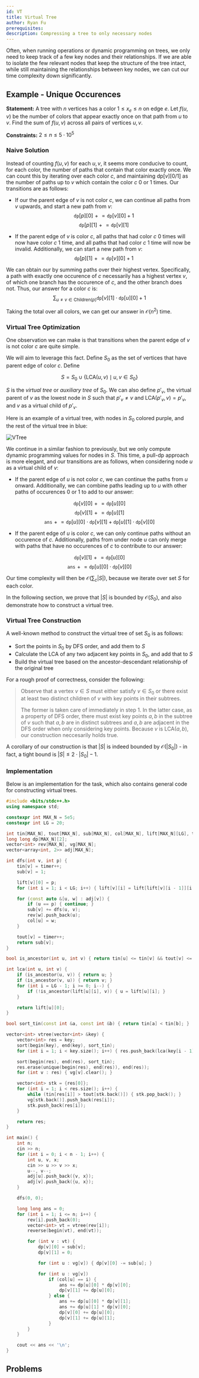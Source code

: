 ```yaml
---
id: VT
title: Virtual Tree
author: Ryan Fu
prerequisites:
description: Compressing a tree to only necessary nodes
---
```


<Resources>
	<Resource
		source="YouTube"
		title="CP Tutorial: Virtual/Auxiliary Tree"
		url="https://www.youtube.com/watch?v=czySm7bUHgY"
	>
	</Resource>
	<Resource
		source="CF"
		title="Virtual trees method"
		url="https://codeforces.com/blog/entry/140066"
	>
	</Resource>
	<Resource
		source="OIWiki"
		title="OIWiki - Virtual Tree"
		url="https://oi-wiki.org/graph/virtual-tree/"
	>
	</Resource>
	<Resource
		source="YKW"
		title="YouKn0wWho Academy - Virtual Tree / Auxiliary Tree"
		url="https://youkn0wwho.academy/topic-list/virtual_tree"
	>
	</Resource>

</Resources>

Often, when running operations or dynamic programming on trees, we only need to keep track of
a few key nodes and their relationships. If we are able to isolate the few relevant nodes that keep
the structure of the tree intact, while still maintaining the relationships between key nodes, we can
cut our time complexity down significantly.

## Example - Unique Occurences

<FocusProblem problem="uniqueocc" />

**Statement:** A tree with $n$ vertices has a color $1 \leq x_e \leq n$ on edge $e$. Let $f(u,v)$ be the number of colors that appear exactly once on that path from $u$ to $v$. Find the sum of $f(u,v)$ across all pairs of vertices $u,v$.

**Constraints:** $2 \leq n \leq 5\cdot 10^5$

### Naive Solution

Instead of counting $f(u,v)$ for each $u,v$, it seems more conducive to count, for each color, the number of paths that contain that color exactly once. We can count this by iterating over each color $c$, and maintaining $\text{dp}[v][0/1]$ as the number of paths up to $v$ which contain the color $c$ $0$ or $1$ times. Our transitions are as follows:

- If our the parent edge of $v$ is not color $c$, we can continue all paths from $v$ upwards, and start a new path from $v$:
$$
\texttt{dp}[p][0] \mathrel{+}= \texttt{dp}[v][0] + 1
$$
$$
\texttt{dp}[p][1] \mathrel{+}= \texttt{dp}[v][1]
$$

- If the parent edge of $v$ is color $c$, all paths that had color $c$ $0$ times will now have color $c$ $1$ time, and all paths that had color $c$ $1$ time will now be invalid. Additionally, we can start a new path from $v$:
$$
\texttt{dp}[p][1] \mathrel{+}= \texttt{dp}[v][0] + 1
$$

We can obtain our by summing paths over their highest vertex. Specifically, a path with exactly one occurence of $c$ necessarily has a highest vertex $v$, of which one branch has the occurence of $c$, and the other branch does not. Thus, our answer for a color $c$ is:
$$
\sum_{u\neq v\in\text{Children}(p)} \texttt{dp}[v][1]\cdot\texttt{dp}[u][0]+1
$$

Taking the total over all colors, we can get our answer in $\mathcal{O}(n^2)$ time.

### Virtual Tree Optimization

One observation we can make is that transitions when the parent edge of $v$ is not color $c$ are quite simple.

We will aim to leverage this fact. Define $S_0$ as the set of vertices that have parent edge of color $c$. Define

$$
S = S_0 \cup \{\text{LCA}(u,v) \mid u, v \in S_0\}
$$

$S$ is the *virtual tree* or *auxiliary tree* of $S_0$. We can also define $p'_v$, the virtual parent of $v$ as the lowest node in $S$ such that $p'_v \neq v$ and $\text{LCA}(p'_v,v) = p'_v$, and $v$ as a virtual child of $p'_v$.

Here is an example of a virtual tree, with nodes in $S_0$ colored purple, and the rest of the virtual tree in blue:

![VTree](./assets/vtree_example.png)

We continue in a similar fashion to previously, but we only compute dynamic programming values for nodes in $S$. This time, a pull-dp approach is more elegant, and our transitions are as follows, when considering node $u$ as a virtual child of $v$:

- If the parent edge of $u$ is not color $c$, we can continue the paths from $u$ onward. Additionally, we can combine paths leading up to $u$ with other paths of occurences $0$ or $1$ to add to our answer:

$$
\texttt{dp}[v][0] \mathrel{+}=\texttt{dp}[u][0]
$$
$$
\texttt{dp}[v][1] \mathrel{+}=\texttt{dp}[u][1]
$$
$$
\texttt{ans} \mathrel{+}=\texttt{dp}[u][0]\cdot \texttt{dp}[v][1] + \texttt{dp}[u][1] \cdot \texttt{dp}[v][0]
$$

- If the parent edge of $u$ is color $c$, we can only continue paths without an occurence of $c$. Additionally, paths from under node $u$ can only merge with paths that have no occurences of $c$ to contribute to our answer:

$$
\texttt{dp}[v][1] \mathrel{+}= \texttt{dp}[u][0]
$$
$$
\texttt{ans} \mathrel{+}= \texttt{dp}[u][0]\cdot \texttt{dp}[v][0]
$$

Our time complexity will then be $\mathcal{O}( \sum_c |S|)$, because we iterate over set $S$ for each color.

In the following section, we prove that $|S|$ is bounded by $\mathcal{O}(S_0)$, and also demonstrate how to construct a virtual tree.

### Virtual Tree Construction

A well-known method to construct the virtual tree of set $S_0$ is as follows:

- Sort the points in $S_0$ by DFS order, and add them to $S$
- Calculate the LCA of any two adjacent key points in $S_0$, and add that to $S$
- Build the virtual tree based on the ancestor-descendant relationship of the original tree

For a rough proof of correctness, consider the following:
> Observe that a vertex $v \in S$ must either satisfy $v \in S_0$ or there exist at least two distinct children of $v$ with key points in their subtrees.
>
> The former is taken care of immediately in step 1. In the latter case, as a property of DFS order, there must exist key points $a,b$ in the subtree of $v$ such that $a,b$ are in distinct subtrees and $a,b$ are adjacent in the DFS order when only considering key points. Because $v$ is $\text{LCA}(a,b)$, our construction neccesarily holds true.

A corollary of our construction is that $|S|$ is indeed bounded by $\mathcal{O}(|S_0|)$ - in fact, a tight bound is $|S| \leq 2 \cdot |S_0|-1$.

### Implementation

Below is an implementation for the task, which also contains general code for constructing virtual trees.
```cpp
#include <bits/stdc++.h>
using namespace std;

constexpr int MAX_N = 5e5;
constexpr int LG = 20;

int tin[MAX_N], tout[MAX_N], sub[MAX_N], col[MAX_N], lift[MAX_N][LG], timer;
long long dp[MAX_N][2];
vector<int> rev[MAX_N], vg[MAX_N];
vector<array<int, 2>> adj[MAX_N];

int dfs(int v, int p) {
	tin[v] = timer++;
	sub[v] = 1;

	lift[v][0] = p;
	for (int i = 1; i < LG; i++) { lift[v][i] = lift[lift[v][i - 1]][i - 1]; }

	for (const auto &[u, w] : adj[v]) {
		if (u == p) { continue; }
		sub[v] += dfs(u, v);
		rev[w].push_back(u);
		col[u] = w;
	}

	tout[v] = timer++;
	return sub[v];
}

bool is_ancestor(int u, int v) { return tin[u] <= tin[v] && tout[v] <= tout[u]; }

int lca(int u, int v) {
	if (is_ancestor(u, v)) { return u; }
	if (is_ancestor(v, u)) { return v; }
	for (int i = LG - 1; i >= 0; i--) {
		if (!is_ancestor(lift[u][i], v)) { u = lift[u][i]; }
	}

	return lift[u][0];
}

bool sort_tin(const int &a, const int &b) { return tin[a] < tin[b]; }

vector<int> vtree(vector<int> &key) {
	vector<int> res = key;
	sort(begin(key), end(key), sort_tin);
	for (int i = 1; i < key.size(); i++) { res.push_back(lca(key[i - 1], key[i])); }

	sort(begin(res), end(res), sort_tin);
	res.erase(unique(begin(res), end(res)), end(res));
	for (int v : res) { vg[v].clear(); }

	vector<int> stk = {res[0]};
	for (int i = 1; i < res.size(); i++) {
		while (tin[res[i]] > tout[stk.back()]) { stk.pop_back(); }
		vg[stk.back()].push_back(res[i]);
		stk.push_back(res[i]);
	}

	return res;
}

int main() {
	int n;
	cin >> n;
	for (int i = 0; i < n - 1; i++) {
		int u, v, x;
		cin >> u >> v >> x;
		u--, v--;
		adj[u].push_back({v, x});
		adj[v].push_back({u, x});
	}

	dfs(0, 0);

	long long ans = 0;
	for (int i = 1; i <= n; i++) {
		rev[i].push_back(0);
		vector<int> vt = vtree(rev[i]);
		reverse(begin(vt), end(vt));

		for (int v : vt) {
			dp[v][0] = sub[v];
			dp[v][1] = 0;

			for (int u : vg[v]) { dp[v][0] -= sub[u]; }

			for (int u : vg[v])
				if (col[u] == i) {
					ans += dp[u][0] * dp[v][0];
					dp[v][1] += dp[u][0];
				} else {
					ans += dp[u][0] * dp[v][1];
					ans += dp[u][1] * dp[v][0];
					dp[v][0] += dp[u][0];
					dp[v][1] += dp[u][1];
				}
		}
	}

	cout << ans << '\n';
}
```


## Problems

<Problems problems="general" />
